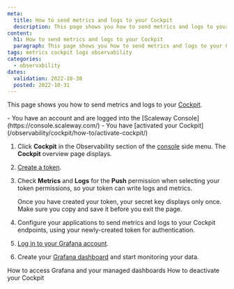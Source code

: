 ```yaml
---
meta:
  title: How to send metrics and logs to your Cockpit
  description: This page shows you how to send metrics and logs to your Cockpit
content:
  h1: How to send metrics and logs to your Cockpit
  paragraph: This page shows you how to send metrics and logs to your Cockpit
tags: metrics cockpit logs observability 
categories:
  - observability
dates:
  validation: 2022-10-30
  posted: 2022-10-31
---
```


This page shows you how to send metrics and logs to your [Cockpit](/observability/cockpit/concepts/#cockpit).

<Macro id="iam-requirements" />
 
<Message type="requirement">
  - You have an account and are logged into the [Scaleway Console](https://console.scaleway.com/)
  - You have [activated your Cockpit](/observability/cockpit/how-to/activate-cockpit/)
</Message>

1. Click **Cockpit** in the Observability section of the [console](https://console.scaleway.com/) side menu. The **Cockpit** overview page displays.
2. [Create a token](/observability/cockpit/how-to/create-token).
3. Check **Metrics** and **Logs** for the **Push** permission when selecting your token permissions, so your token can write logs and metrics.
    <Lightbox src="scaleway_token_permissions_external_data.webp" alt="" />

    <Message type="important">
     Once you have created your token, your secret key displays only once. Make sure you copy and save it before you exit the page.
    </Message>
4. Configure your applications to send metrics and logs to your Cockpit endpoints, using your newly-created token for authentication.
    <Lightbox src="scaleway_endpoints.webp" alt="" />
5. [Log in to your Grafana account](/observability/cockpit/how-to/access-grafana-and-managed-dashboards).
6. Create your [Grafana dashboard](/observability/cockpit/how-to/access-grafana-and-managed-dashboards) and start monitoring your data.

<Navigation title="See Also">
  <PreviousButton to="/observability/cockpit/how-to/access-grafana-and-managed-dashboards/">How to access Grafana and your managed dashboards</PreviousButton>
  <NextButton to="/observability/cockpit/how-to/deactivate-cockpit/">How to deactivate your Cockpit</NextButton>
</Navigation>